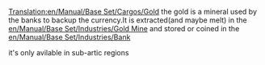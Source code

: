 [[Translation:en/Manual/Base Set/Cargos/Gold]]
{{en/Manual/Base Set/Cargos/Cargo|
name=Gold|
image=en/Manual/Base Set/Cargos/Gold.png|
produced=[[en/Manual/Base Set/Industries/Gold Mine]]|
accepted=[[en/Manual/Base Set/Industries/Bank]]
}}the gold is a mineral used by the banks to backup the currency.It is extracted(and maybe melt) in the [[en/Manual/Base Set/Industries/Gold Mine]] and stored or coined in the [[en/Manual/Base Set/Industries/Bank]]

it's only avilable in sub-artic regions